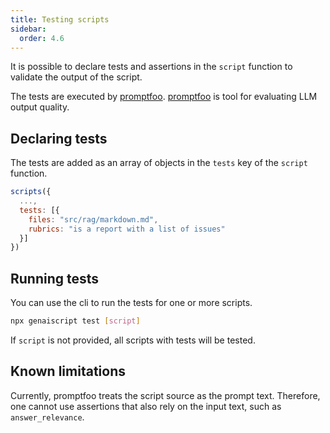 ```yaml
---
title: Testing scripts
sidebar:
  order: 4.6
---
```


It is possible to declare tests and assertions in the `script` function
to validate the output of the script.

The tests are executed by [promptfoo](https://promptfoo.dev/).
[promptfoo](https://promptfoo.dev/) is tool for evaluating LLM output quality.

## Declaring tests

The tests are added as an array of objects in the `tests` key of the `script` function.

```js title="proofreader.genai.js"
scripts({
  ...,
  tests: [{
    files: "src/rag/markdown.md",
    rubrics: "is a report with a list of issues"
  }]
})
```

## Running tests

You can use the cli to run the tests for one or more scripts.

```sh
npx genaiscript test [script]
```

If `script` is not provided, all scripts with tests will be tested.

## Known limitations

Currently, promptfoo treats the script source as the prompt text. Therefore, one cannot use assertions
that also rely on the input text, such as `answer_relevance`.
